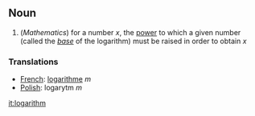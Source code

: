 ==Noun==

#(''Mathematics'') for a number <math> x </math>, the [[power]] to which a given number (called the ''[[base]]'' of the logarithm) must be raised in order to obtain <math> x </math>

===Translations===

*[[French]]: [[logarithme]] ''m''
*[[Polish]]: logarytm ''m''

[[it:logarithm]]